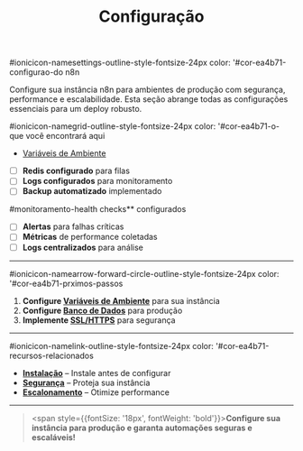 ﻿---
sidebar_position: 1
title: Configuração
description: Configure n8n para ambientes de produção robustos e seguros
keywords: [n8n, configuração, variáveis, banco de dados, redis, ssl, https]
---

#ionicicon-namesettings-outline-style-fontsize-24px color: '#cor-ea4b71-configurao-do n8n

Configure sua instância n8n para ambientes de produção com segurança, performance e escalabilidade. Esta seção abrange todas as configurações essenciais para um deploy robusto.

#ionicicon-namegrid-outline-style-fontsize-24px color: '#cor-ea4b71-o-que você encontrará aqui

- [Variáveis de Ambiente](#variaveis-de-ambiente-configurao-essencial-e-segurana-banco-de-dadosbanco-de-dados-postgresql-mysql-e-otimizaes-sistema-de-filassistema-de-filas-redis-e-processamento-distribudo-sslhttpsssl-https-segurana-e-certificados-conceitos-fundamentaisconceitos-fundamentais-arquitetura-e-componentes-checklist-de-produochecklist-de-producao-configuraes-essenciais-ionicicon-namekey-outline-style-fontsize-24px-color-cor-ea4b71-variveis-de-ambiente-variaveis-de-ambiente-configurao-completavariaveis-ambiente-variveis-essenciais-segurana-performance-e-separao-de-ambientes-principais-configuraes-n8nbasicauthactive-autenticao-bsica-n8nencryptionkey-chave-de-criptografia-n8ndatabasetype-tipo-de-banco-de-dados-n8nredisurl-url-do-redis-para-filas-ionicicon-nameserver-outline-style-fontsize-24px-color-cor-ea4b71-banco-de-dados-banco-de-dados-configurao-completadatabase-postgresql-recomendado-mysql-otimizaes-e-backup-opes-disponveis-postgresql-recomendado-para-produo-mysql-alternativa-compatvel-sqlite-apenas-para-desenvolvimento-ionicicon-namegit-network-outline-style-fontsize-24px-color-cor-ea4b71-sistema-de-filas-sistema-de-filas-configurao-completaqueues-redis-processamento-distribudo-workers-e-escalabilidade-benefcios-processamento-paralelo-de-workflows-escalabilidade-horizontal-com-mltiplos-workers-resilincia-contra-falhas-performance-otimizada-ionicicon-nameshield-checkmark-outline-style-fontsize-24px-color-cor-ea4b71-sslhttps-ssl-https-configurao-completassl-https-https-seguro-certificados-nginx-e-security-headers-segurana-essencial-certificados-ssltls-para-criptografia-security-headers-para-proteo-renovao-automtica-de-certificados-configurao-nginx-para-proxy-reverso-ionicicon-nameschool-outline-style-fontsize-24px-color-cor-ea4b71-conceitos-fundamentais-conceitos-fundamentais-arquitetura-de-configurao-o-n8n-utiliza-uma-arquitetura-modular-que-permite-separao-de-responsabilidades-entre-componentes-escalabilidade-independente-de-cada-servio-configurao-flexvel-para-diferentes-ambientes-manuteno-simplificada-com-isolamento-componentes-principais-1-web-server-interface-e-api-rest-2-database-armazenamento-persistente-3-queue-system-processamento-assncrono-4-file-storage-arquivos-temporrios-5-reverse-proxy-ssl-e-load-balancing-ambientes-de-configurao-desenvolvimento-configurao-mnima-teste-configurao-similar-produo-produo-configurao-completa-e-segura-ionicicon-namecheckmark-circle-outline-style-fontsize-24px-color-cor-ea4b71-checklist-de-produo-checklist-de-producao-segurana-autenticao-configurada-basic-auth-ou-oauth-https-habilitado-com-certificado-vlido-variveis-sensveis-em-variveis-de-ambiente-firewall-configurado-para-portas-necessrias-performance-banco-de-dados-otimizado-postgresql-recomendado)
- [ ] **Redis configurado** para filas
- [ ] **Logs configurados** para monitoramento
- [ ] **Backup automatizado** implementado

#monitoramento-health checks** configurados
- [ ] **Alertas** para falhas críticas
- [ ] **Métricas** de performance coletadas
- [ ] **Logs centralizados** para análise

---

#ionicicon-namearrow-forward-circle-outline-style-fontsize-24px color: '#cor-ea4b71-prximos-passos

1. **Configure [Variáveis de Ambiente](./variaveis-ambiente)** para sua instância
2. **Configure [Banco de Dados](./database)** para produção
3. **Implemente [SSL/HTTPS](./ssl-https)** para segurança

---

#ionicicon-namelink-outline-style-fontsize-24px color: '#cor-ea4b71-recursos-relacionados

- **[Instalação](../instalacao/)** – Instale antes de configurar
- **[Segurança](../seguranca/)** – Proteja sua instância
- **[Escalonamento](../escalonamento/)** – Otimize performance

---

> <span style={{fontSize: '18px', fontWeight: 'bold'}}>**Configure sua instância para produção e garanta automações seguras e escaláveis!**</span>

